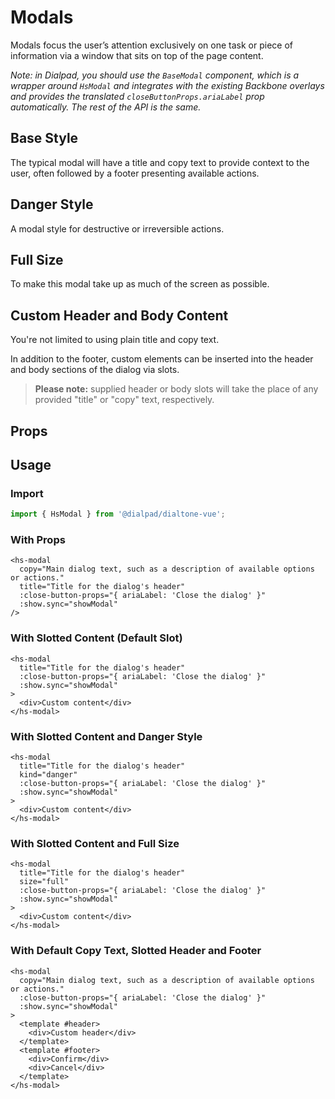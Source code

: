 
# Modals

<Subtitle>
  Modals focus the user’s attention exclusively on one task or piece of information via a window that sits on top of the
  page content.
</Subtitle>

_Note: in Dialpad, you should use the `BaseModal` component, which is a wrapper around `HsModal` and integrates with the
existing Backbone overlays and provides the translated `closeButtonProps.ariaLabel` prop automatically. The rest of the
API is the same._

## Base Style

The typical modal will have a title and copy text to provide context to the user, often followed by a footer presenting
available actions.

<Canvas>
  <Story id="elements-modal--with-footer" />
</Canvas>

## Danger Style

A modal style for destructive or irreversible actions.

<Canvas>
  <Story id="elements-modal--with-danger-style" />
</Canvas>

## Full Size

To make this modal take up as much of the screen as possible.

<Canvas>
  <Story id="elements-modal--with-full-size" />
</Canvas>

## Custom Header and Body Content

You're not limited to using plain title and copy text.

In addition to the footer, custom elements can be inserted into the header and body sections of the dialog via slots.

> **Please note:** supplied header or body slots will take the place of any provided "title" or "copy" text, respectively.

<Canvas>
  <Story id="elements-modal--with-custom-header-and-content" />
</Canvas>

## Props

<ArgsTable of={HsModal} />

## Usage

### Import

```jsx
import { HsModal } from '@dialpad/dialtone-vue';
```

### With Props

```vue
<hs-modal
  copy="Main dialog text, such as a description of available options or actions."
  title="Title for the dialog's header"
  :close-button-props="{ ariaLabel: 'Close the dialog' }"
  :show.sync="showModal"
/>
```

### With Slotted Content (Default Slot)

```vue
<hs-modal
  title="Title for the dialog's header"
  :close-button-props="{ ariaLabel: 'Close the dialog' }"
  :show.sync="showModal"
>
  <div>Custom content</div>
</hs-modal>
```

### With Slotted Content and Danger Style

```vue
<hs-modal
  title="Title for the dialog's header"
  kind="danger"
  :close-button-props="{ ariaLabel: 'Close the dialog' }"
  :show.sync="showModal"
>
  <div>Custom content</div>
</hs-modal>
```

### With Slotted Content and Full Size

```vue
<hs-modal
  title="Title for the dialog's header"
  size="full"
  :close-button-props="{ ariaLabel: 'Close the dialog' }"
  :show.sync="showModal"
>
  <div>Custom content</div>
</hs-modal>
```

### With Default Copy Text, Slotted Header and Footer

```vue
<hs-modal
  copy="Main dialog text, such as a description of available options or actions."
  :close-button-props="{ ariaLabel: 'Close the dialog' }"
  :show.sync="showModal"
>
  <template #header>
    <div>Custom header</div>
  </template>
  <template #footer>
    <div>Confirm</div>
    <div>Cancel</div>
  </template>
</hs-modal>
```
